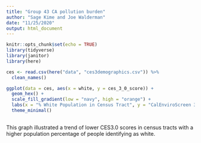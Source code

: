 ```yaml
---
title: "Group 43 CA pollution burden"
author: "Sage Kime and Joe Walderman"
date: "11/25/2020"
output: html_document
---
```


```r
knitr::opts_chunk$set(echo = TRUE)
library(tidyverse)
library(janitor)
library(here)
```

```r
ces <- read.csv(here("data", "ces3demographics.csv")) %>% 
  clean_names()
```


```r
ggplot(data = ces, aes(x = white, y = ces_3_0_score)) +
  geom_hex() +
  scale_fill_gradient(low = "navy", high = "orange") +
  labs(x = "% White Population in Census Tract", y = "CalEnviroScreen 3.0 Score", title = "CalEnviroScreen 3.0 Scores Based\non Density of White Population") +
  theme_minimal()
  
```

This graph illustrated a trend of lower CES3.0 scores in census tracts with a higher population percentage of people identifying as white.
